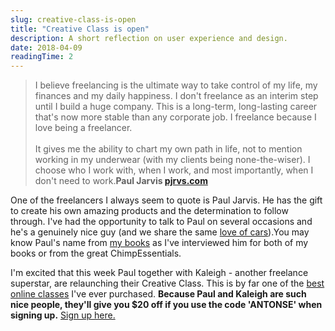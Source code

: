 ```yaml
---
slug: creative-class-is-open
title: "Creative Class is open"
description: A short reflection on user experience and design.
date: 2018-04-09
readingTime: 2
---
```


>I believe freelancing is the ultimate way to take control of my life, my finances and my daily happiness. I don't freelance as an interim step until I build a huge company. This is a long-term, long-lasting career that's now more stable than any corporate job. I freelance because I love being a freelancer. <br /><br />It gives me the ability to chart my own path in life, not to mention working in my underwear (with my clients being none-the-wiser). I choose who I work with, when I work, and most importantly, when I don't need to work.**Paul Jarvis <a href="https://creativeclass.co/ref/50/">pjrvs.com</a>**

One of the freelancers I always seem to quote is Paul Jarvis. He has the gift to create his own amazing products and the determination to follow through. I've had the opportunity to talk to Paul on several occasions and he's a genuinely nice guy (and we share the same <a href="https://www.instagram.com/p/BY_F0u_hGEl/?taken-by=antonsten">love of cars</a>).You may know Paul's name from <a href="/books">my books</a> as I've interviewed him for both of my books or from the great ChimpEssentials.

I'm excited that this week Paul together with Kaleigh - another freelance superstar, are relaunching their Creative Class. This is by far one of the <a href="https://creativeclass.co/ref/50/">best online classes</a> I've ever purchased. **Because Paul and Kaleigh are such nice people, they'll give you $20 off if you use the code 'ANTONSE' when signing up.** <a href="https://creativeclass.co/ref/50/">Sign up here.</a>